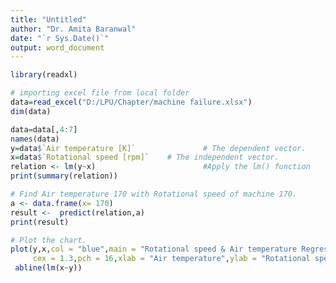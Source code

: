 ---
title: "Untitled"
author: "Dr. Amita Baranwal"
date: "`r Sys.Date()`"
output: word_document
---

```{r setup, include=TRUE}
library(readxl)

# importing excel file from local folder
data=read_excel("D:/LPU/Chapter/machine failure.xlsx")
dim(data)

data=data[,4:7]
names(data)
y=data$`Air temperature [K]`               # The dependent vector.
x=data$`Rotational speed [rpm]`    # The independent vector.
relation <- lm(y~x)                        #Apply the lm() function
print(summary(relation))
```



```{r}
# Find Air temperature 170 with Rotational speed of machine 170.
a <- data.frame(x= 170)
result <-  predict(relation,a)
print(result)
```



```{r }
# Plot the chart.
plot(y,x,col = "blue",main = "Rotational speed & Air temperature Regression",
     cex = 1.3,pch = 16,xlab = "Air temperature",ylab = "Rotational speed")
 abline(lm(x~y))

```

